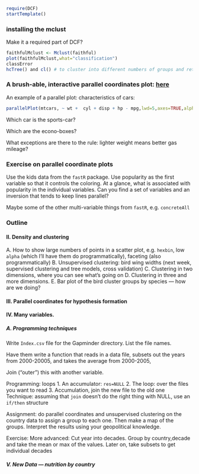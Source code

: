 

```r
require(DCF)
startTemplate()
```

### installing the mclust

Make it a required part of DCF?  

```r
faithfulMclust <- Mclust(faithful)
plot(faithfulMclust,what="classification")
classError
hcTree() and cl() # to cluster into different numbers of groups and return the index of the classification.
```

### A brush-able, interactive parallel coordinates plot: [here](http://syntagmatic.github.com/parallel-coordinates/)


An example of a parallel plot: characteristics of cars:
```r
parallelPlot(mtcars, ~ wt +  cyl + disp + hp - mpg,lwd=5,axes=TRUE,alpha=.5)
```
Which car is the sports-car?

Which are the econo-boxes?

What exceptions are there to the rule: lighter weight means better gas mileage?

### Exercise on parallel coordinate plots

Use the kids data from the `fastR` package.  Use popularity as the first variable so that it controls the coloring.  At a glance, what is associated with popularity in the individual variables.  Can you find a set of variables and an inversion that tends to keep lines parallel?

Maybe some of the other multi-variable things from `fastR`, e.g. `concreteAll`

### Outline



#### II. Density and clustering

A. How to show large numbers of points in a scatter plot, e.g. `hexbin`, low `alpha` (which I'll have them do programmatically), faceting (also programmatically)
B. Unsupervised clustering: bird wing widths 
    (next week, supervised clustering and tree models, cross validation)
C. Clustering in two dimensions, where you can see what's going on
D. Clustering in three and more dimensions.
E. Bar plot of the bird cluster groups by species --- how are we doing?

#### III. Parallel coordinates for hypothesis formation

#### IV. Many variables.

##### A. Programming techniques 

Write `Index.csv` file for the Gapminder directory.  List the file names.

Have them write a function that reads in a data file, subsets out the years from 2000-20005, and takes the average from 2000-2005, 

Join ("outer") this with another variable.

Programming: loops
1. An accumulator: `res=NULL`
2. The loop: over the files you want to read
3. Accumulation, join the new file to the old one
    Technique: assuming that `join` doesn't do the right thing with NULL, use an `if/then` structure
    
Assignment: do parallel coordinates and unsupervised clustering on the country data to assign a group to each one. Then make a map of the groups.  Interpret the results using your geopolitical knowledge.


Exercise: More advanced: Cut year into decades. Group by country,decade and take the mean or max of the values.  Later on, take subsets to get individual decades

##### V. New Data --- nutrition by country